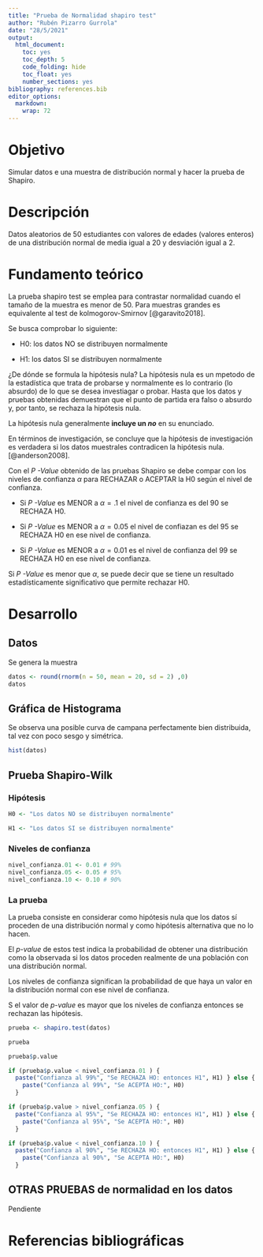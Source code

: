 ---
title: "Prueba de Normalidad shapiro test"
author: "Rubén Pizarro Gurrola"
date: "28/5/2021"
output: 
  html_document: 
    toc: yes
    toc_depth: 5
    code_folding: hide
    toc_float: yes
    number_sections: yes
bibliography: references.bib
editor_options: 
  markdown: 
    wrap: 72
---

# Objetivo

Simular datos e una muestra de distribución normal y hacer la prueba de
Shapiro.

# Descripción

Datos aleatorios de 50 estudiantes con valores de edades (valores
enteros) de una distribución normal de media igual a 20 y desviación
igual a 2.

# Fundamento teórico

La prueba shapiro test se emplea para contrastar normalidad cuando el
tamaño de la muestra es menor de 50. Para muestras grandes es
equivalente al test de kolmogorov-Smirnov [@garavito2018].

Se busca comprobar lo siguiente:

-   H0: los datos NO se distribuyen normalmente

-   H1: los datos SI se distribuyen normalmente

¿De dónde se formula la hipótesis nula? La hipótesis nula es un mpetodo
de la estadística que trata de probarse y normalmente es lo contrario
(lo absurdo) de lo que se desea investiagar o probar. Hasta que los
datos y pruebas obtenidas demuestran que el punto de partida era falso o
absurdo y, por tanto, se rechaza la hipótesis nula.

La hipótesis nula generalmente **incluye un *no*** en su enunciado.

En términos de investigación, se concluye que la hipótesis de
investigación es verdadera si los datos muestrales contradicen la
hipótesis nula.[@anderson2008].

Con el *P -Value* obtenido de las pruebas Shapiro se debe compar con los
niveles de confianza $\alpha$ para RECHAZAR o ACEPTAR la H0 según el
nivel de confianza.

-   Si *P -Value* es MENOR a $\alpha=.1$ el nivel de confianza es del
    $90%$ se RECHAZA H0.

-   Si *P -Value* es MENOR a $\alpha=0.05$ el nivel de confiazan es del
    $95%$ se RECHAZA H0 en ese nivel de confianza.

-   Si *P -Value* es MENOR a $\alpha=0.01$ es el nivel de confianza del
    $99%$ se RECHAZA H0 en ese nivel de confianza.

Si *P -Value* es menor que $\alpha$, se puede decir que se tiene un
resultado estadísticamente significativo que permite rechazar H0.

# Desarrollo

## Datos 

Se genera la muestra

```{r}
datos <- round(rnorm(n = 50, mean = 20, sd = 2) ,0)
datos

```

## Gráfica de Histograma

Se observa una posible curva de campana perfectamente bien distribuida,
tal vez con poco sesgo y simétrica.

```{r}
hist(datos)

```

## Prueba Shapiro-Wilk

### Hipótesis

```{r}
H0 <- "Los datos NO se distribuyen normalmente"

H1 <- "Los datos SI se distribuyen normalmente"

```

### Niveles de confianza

```{r}
nivel_confianza.01 <- 0.01 # 99%
nivel_confianza.05 <- 0.05 # 95%
nivel_confianza.10 <- 0.10 # 90%


```

### La prueba

La prueba consiste en considerar como hipótesis nula que los datos sí
proceden de una distribución normal y como hipótesis alternativa que no
lo hacen.

El *p-value* de estos test indica la probabilidad de obtener una
distribución como la observada si los datos proceden realmente de una
población con una distribución normal.

Los niveles de confianza significan la probabilidad de que haya un valor
en la distribución normal con ese nivel de confianza.

S el valor de *p-value* es mayor que los niveles de confianza entonces
se rechazan las hipótesis.

```{r}
prueba <- shapiro.test(datos)

prueba

prueba$p.value

```

```{r}
if (prueba$p.value < nivel_confianza.01 ) {
  paste("Confianza al 99%", "Se RECHAZA HO: entonces H1", H1) } else {
    paste("Confianza al 99%", "Se ACEPTA HO:", H0)
  }

```

```{r}
if (prueba$p.value > nivel_confianza.05 ) {
  paste("Confianza al 95%", "Se RECHAZA HO: entonces H1", H1) } else {
    paste("Confianza al 95%", "Se ACEPTA HO:", H0)
  }

```

```{r}
if (prueba$p.value < nivel_confianza.10 ) {
  paste("Confianza al 90%", "Se RECHAZA HO: entonces H1", H1) } else {
    paste("Confianza al 90%", "Se ACEPTA HO:", H0)
  }

```

## OTRAS PRUEBAS de normalidad en los datos

Pendiente

# Referencias bibliográficas
